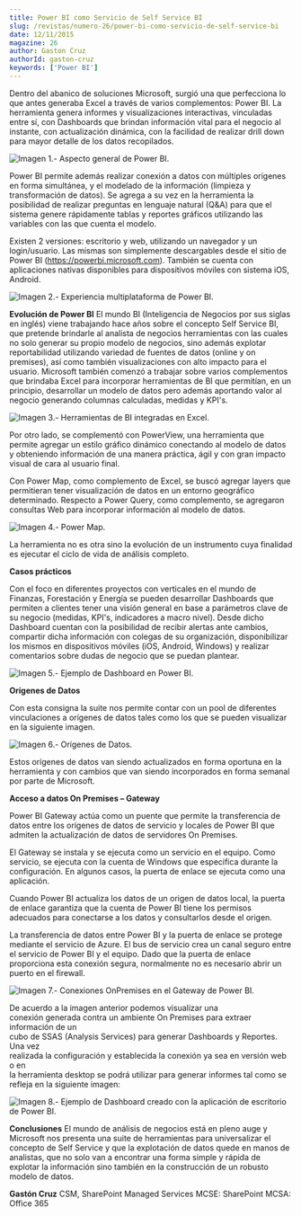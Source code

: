 ```yaml
---
title: Power BI como Servicio de Self Service BI
slug: /revistas/numero-26/power-bi-como-servicio-de-self-service-bi
date: 12/11/2015
magazine: 26
author: Gaston Cruz
authorId: gaston-cruz
keywords: ['Power BI']
---
```






Dentro del abanico de soluciones Microsoft, surgió una que perfecciona lo que antes generaba Excel a través de varios complementos: Power BI. La herramienta genera informes y visualizaciones interactivas, vinculadas entre sí, con Dashboards que brindan información vital para el negocio al instante, con actualización dinámica, con la facilidad de realizar drill down para mayor detalle de los datos recopilados.

![Imagen 1.- Aspecto general de Power BI.](../../../images/numero26/power-bi-como-servicio-de-self-service-bi/image1.jpeg)

Power BI permite además realizar conexión a datos con múltiples orígenes en forma simultánea, y el modelado de la información (limpieza y transformación de datos). Se agrega a su vez en la herramienta la posibilidad de realizar preguntas en lenguaje natural (Q&A) para que el sistema genere rápidamente tablas y reportes gráficos utilizando las variables con las que cuenta el modelo.



Existen 2 versiones: escritorio y web, utilizando un navegador y un login/usuario. Las mismas son simplemente descargables desde el sitio de Power BI (https://powerbi.microsoft.com). También se cuenta con aplicaciones nativas disponibles para dispositivos móviles con sistema iOS, Android.

![Imagen 2.- Experiencia multiplataforma de Power BI.](../../../images/numero26/power-bi-como-servicio-de-self-service-bi/image2.png)



**Evolución de Power BI**
El mundo BI (Inteligencia de Negocios por sus siglas en inglés) viene trabajando hace años sobre el concepto Self Service BI, que pretende brindarle al analista de negocios herramientas con las cuales no solo generar su propio modelo de negocios, sino además explotar reportabilidad utilizando variedad de fuentes de datos (online y on premises), así como también visualizaciones con alto impacto para el usuario. Microsoft también comenzó a trabajar sobre varios complementos que brindaba Excel para incorporar herramientas de BI que permitían, en un principio, desarrollar un modelo de datos pero además aportando valor al negocio generando columnas calculadas, medidas y KPI's.

![Imagen 3.- Herramientas de BI integradas en Excel.](../../../images/numero26/power-bi-como-servicio-de-self-service-bi/image3.jpg)

Por otro lado, se complementó con PowerView, una herramienta que permite agregar un estilo gráfico dinámico conectando al modelo de datos y obteniendo información de una manera práctica, ágil y con gran impacto visual de cara al usuario final.



Con Power Map, como complemento de Excel, se buscó agregar layers que permitieran tener visualización de datos en un entorno geográfico determinado. Respecto a Power Query, como complemento, se agregaron consultas Web para incorporar información al modelo de datos.

![Imagen 4.- Power Map.](../../../images/numero26/power-bi-como-servicio-de-self-service-bi/image4.png)

La herramienta no es otra sino la evolución de un instrumento cuya finalidad es ejecutar el ciclo de vida de análisis completo.

**Casos prácticos**

Con el foco en diferentes proyectos con verticales en el mundo de Finanzas, Forestación y Energía se pueden desarrollar Dashboards que permiten a clientes tener una visión general en base a parámetros clave de su negocio (medidas, KPI's, indicadores a macro nivel). Desde dicho Dashboard cuentan con la posibilidad de recibir alertas ante cambios, compartir dicha información con colegas de su organización, disponibilizar los mismos en dispositivos móviles (iOS, Android, Windows) y realizar comentarios sobre dudas de negocio que se puedan plantear.

![Imagen 5.- Ejemplo de Dashboard en Power BI.](../../../images/numero26/power-bi-como-servicio-de-self-service-bi/image5.png)

**Orígenes de Datos**

Con esta consigna la suite nos permite contar con un pool de diferentes vinculaciones a orígenes de datos tales como los que se pueden visualizar en la siguiente imagen.

![Imagen 6.- Orígenes de Datos.](../../../images/numero26/power-bi-como-servicio-de-self-service-bi/image6.tiff)

Estos orígenes de datos van siendo actualizados en forma oportuna en la herramienta y con cambios que van siendo incorporados en forma semanal por parte de Microsoft.

**Acceso a datos On Premises – Gateway**

Power BI Gateway actúa como un puente que permite la transferencia de datos entre los orígenes de datos de servicio y locales de Power BI que admiten la actualización de datos de servidores On Premises.

El Gateway se instala y se ejecuta como un servicio en el equipo. Como servicio, se ejecuta con la cuenta de Windows que especifica durante la configuración. En algunos casos, la puerta de enlace se ejecuta como una aplicación.

Cuando Power BI actualiza los datos de un origen de datos local, la puerta de enlace garantiza que la cuenta de Power BI tiene los permisos adecuados para conectarse a los datos y consultarlos desde el origen.

La transferencia de datos entre Power BI y la puerta de enlace se protege mediante el servicio de Azure. El bus de servicio crea un canal seguro entre el servicio de Power BI y el equipo. Dado que la puerta de enlace proporciona esta conexión segura, normalmente no es necesario abrir un puerto en el firewall.

![Imagen 7.- Conexiones OnPremises en el Gateway de Power BI.](../../../images/numero26/power-bi-como-servicio-de-self-service-bi/image7.png)

De acuerdo a la imagen anterior podemos visualizar una<br />conexión generada contra un ambiente On Premises para extraer información de un<br />cubo de SSAS (Analysis Services) para generar Dashboards y Reportes. Una vez<br />realizada la configuración y establecida la conexión ya sea en versión web o en<br />la herramienta desktop se podrá utilizar para generar informes tal como se<br />refleja en la siguiente imagen:

![Imagen 8.- Ejemplo de Dashboard creado con la aplicación de escritorio de Power BI.](../../../images/numero26/power-bi-como-servicio-de-self-service-bi/image8.png)

**Conclusiones**
El mundo de análisis de negocios está en pleno auge y Microsoft nos presenta una suite de herramientas para universalizar el concepto de Self Service y que la explotación de datos quede en manos de analistas, que no solo van a encontrar una forma simple y rápida de explotar la información sino también en la construcción de un robusto modelo de datos.





**Gastón Cruz**
CSM, SharePoint Managed Services
MCSE: SharePoint
MCSA: Office 365​

